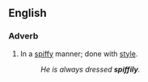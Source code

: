 ==English==

===Adverb===
{{en-adv}}

# {{colloquial}} In a [[spiffy]] manner; done with [[style]].
#: ''He is always dressed '''spiffily'''.''